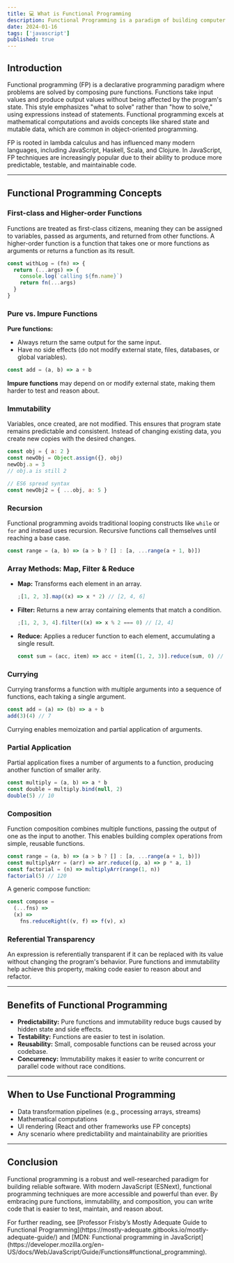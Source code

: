 ```yaml
---
title: 💻 What is Functional Programming
description: Functional Programming is a paradigm of building computer programs using expressions and functions without mutating state and data.
date: 2024-01-16
tags: ['javascript']
published: true
---
```


## Introduction

Functional programming (FP) is a declarative programming paradigm where problems are solved by composing pure functions. Functions take input values and produce output values without being affected by the program's state. This style emphasizes "what to solve" rather than "how to solve," using expressions instead of statements. Functional programming excels at mathematical computations and avoids concepts like shared state and mutable data, which are common in object-oriented programming.

FP is rooted in lambda calculus and has influenced many modern languages, including JavaScript, Haskell, Scala, and Clojure. In JavaScript, FP techniques are increasingly popular due to their ability to produce more predictable, testable, and maintainable code.

---

## Functional Programming Concepts

### First-class and Higher-order Functions

Functions are treated as first-class citizens, meaning they can be assigned to variables, passed as arguments, and returned from other functions. A higher-order function is a function that takes one or more functions as arguments or returns a function as its result.

```js
const withLog = (fn) => {
  return (...args) => {
    console.log(`calling ${fn.name}`)
    return fn(...args)
  }
}
```

### Pure vs. Impure Functions

**Pure functions:**

- Always return the same output for the same input.
- Have no side effects (do not modify external state, files, databases, or global variables).

```js
const add = (a, b) => a + b
```

**Impure functions** may depend on or modify external state, making them harder to test and reason about.

### Immutability

Variables, once created, are not modified. This ensures that program state remains predictable and consistent. Instead of changing existing data, you create new copies with the desired changes.

```js
const obj = { a: 2 }
const newObj = Object.assign({}, obj)
newObj.a = 3
// obj.a is still 2

// ES6 spread syntax
const newObj2 = { ...obj, a: 5 }
```

### Recursion

Functional programming avoids traditional looping constructs like `while` or `for` and instead uses recursion. Recursive functions call themselves until reaching a base case.

```js
const range = (a, b) => (a > b ? [] : [a, ...range(a + 1, b)])
```

### Array Methods: Map, Filter & Reduce

- **Map:** Transforms each element in an array.

  ```js
  ;[1, 2, 3].map((x) => x * 2) // [2, 4, 6]
  ```

- **Filter:** Returns a new array containing elements that match a condition.

  ```js
  ;[1, 2, 3, 4].filter((x) => x % 2 === 0) // [2, 4]
  ```

- **Reduce:** Applies a reducer function to each element, accumulating a single result.

  ```js
  const sum = (acc, item) => acc + item[(1, 2, 3)].reduce(sum, 0) // 6
  ```

### Currying

Currying transforms a function with multiple arguments into a sequence of functions, each taking a single argument.

```js
const add = (a) => (b) => a + b
add(3)(4) // 7
```

Currying enables memoization and partial application of arguments.

### Partial Application

Partial application fixes a number of arguments to a function, producing another function of smaller arity.

```js
const multiply = (a, b) => a * b
const double = multiply.bind(null, 2)
double(5) // 10
```

### Composition

Function composition combines multiple functions, passing the output of one as the input to another. This enables building complex operations from simple, reusable functions.

```js
const range = (a, b) => (a > b ? [] : [a, ...range(a + 1, b)])
const multiplyArr = (arr) => arr.reduce((p, a) => p * a, 1)
const factorial = (n) => multiplyArr(range(1, n))
factorial(5) // 120
```

A generic compose function:

```js
const compose =
  (...fns) =>
  (x) =>
    fns.reduceRight((v, f) => f(v), x)
```

### Referential Transparency

An expression is referentially transparent if it can be replaced with its value without changing the program's behavior. Pure functions and immutability help achieve this property, making code easier to reason about and refactor.

---

## Benefits of Functional Programming

- **Predictability:** Pure functions and immutability reduce bugs caused by hidden state and side effects.
- **Testability:** Functions are easier to test in isolation.
- **Reusability:** Small, composable functions can be reused across your codebase.
- **Concurrency:** Immutability makes it easier to write concurrent or parallel code without race conditions.

---

## When to Use Functional Programming

- Data transformation pipelines (e.g., processing arrays, streams)
- Mathematical computations
- UI rendering (React and other frameworks use FP concepts)
- Any scenario where predictability and maintainability are priorities

---

## Conclusion

Functional programming is a robust and well-researched paradigm for building reliable software. With modern JavaScript (ESNext), functional programming techniques are more accessible and powerful than ever. By embracing pure functions, immutability, and composition, you can write code that is easier to test, maintain, and reason about.

<Callout>
  For further reading, see [Professor Frisby’s Mostly Adequate Guide to
  Functional
  Programming](https://mostly-adequate.gitbooks.io/mostly-adequate-guide/) and
  [MDN: Functional programming in
  JavaScript](https://developer.mozilla.org/en-US/docs/Web/JavaScript/Guide/Functions#functional_programming).
</Callout>
